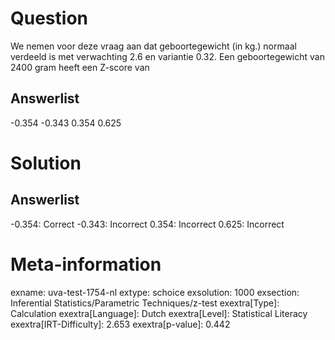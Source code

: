 Question
========

We nemen voor deze vraag aan dat geboortegewicht (in kg.) normaal
verdeeld is met verwachting 2.6 en variantie 0.32. Een geboortegewicht
van 2400 gram heeft een Z-score van

Answerlist
----------

-0.354
-0.343
0.354
0.625

Solution
========

Answerlist
----------

-0.354: Correct
-0.343: Incorrect
0.354: Incorrect
0.625: Incorrect

Meta-information
================
exname: uva-test-1754-nl
extype: schoice
exsolution: 1000
exsection: Inferential Statistics/Parametric Techniques/z-test
exextra[Type]: Calculation
exextra[Language]: Dutch
exextra[Level]: Statistical Literacy
exextra[IRT-Difficulty]: 2.653
exextra[p-value]: 0.442
